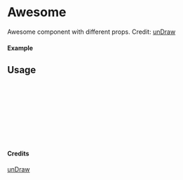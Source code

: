
<Meta of={Awesome} title="unDraw/Awesome" />

# Awesome

Awesome component with different props.
Credit: [unDraw](https://undraw.co/illustrations)

#### Example

<Canvas of={Awesome.Primary} />

## Usage

```ts
import { Awesome } from "yadl-ui";

const Example = () => {
  return (
      <Awesome />
  );
};

export default Example;
```

#### Credits
[unDraw](https://undraw.co/illustrations)
